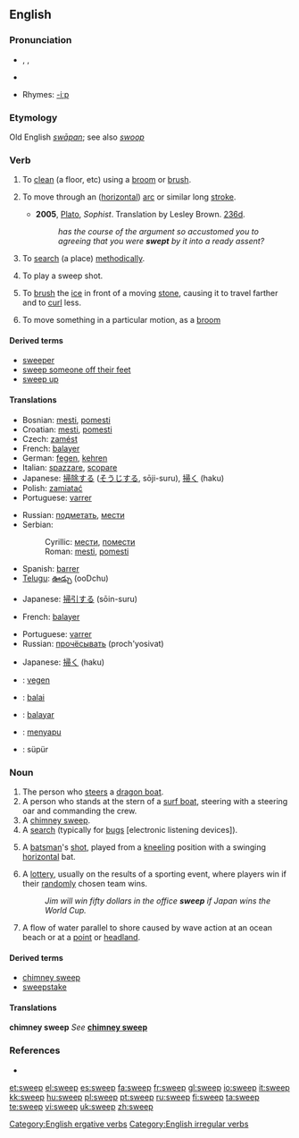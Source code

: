 ==English==

===Pronunciation===
* {{enPR|swēp}}, {{IPA|/swiːp/}}, {{SAMPA|/swi:p/}}
* {{audio|en-us-sweep.ogg|Audio (US)}}

* Rhymes: [[Rhymes:English:-iːp|-iːp]]

===Etymology===
Old English ''[[swāpan]]''; see also ''[[swoop]]''

===Verb===
{{en-verb|sweeps|sweeping|swept}}

# {{transitive}} To [[clean]] (a floor, etc) using a [[broom]] or [[brush]].
# {{intransitive}} To move through an ([[horizontal]]) [[arc]] or similar long [[stroke]].
#* '''2005''', [[w:Plato|Plato]], ''Sophist''.  Translation by Lesley Brown. [[w:Stephanus pagination|236d]].
#*: ''has the course of the argument so accustomed you to agreeing that you were '''swept''' by it into a ready assent?''
# {{transitive}} To [[search]] (a place) [[methodically]].
# {{cricket}} To play a sweep shot.
# {{curling}} To [[brush]] the [[ice]] in front of a moving [[stone]], causing it to travel farther and to [[curl]] less.
# {{transitive}} {{ergative}} To move something in a particular motion, as a [[broom]]

====Derived terms====
* [[sweeper]]
* [[sweep someone off their feet]]
* [[sweep up]]

====Translations====
{{trans-top|to clean (a floor, etc) using a broom or brush}}
* Bosnian: [[mesti#Bosnian|mesti]], [[pomesti#Bosnian|pomesti]]
* Croatian: [[mesti#Croatian|mesti]], [[pomesti#Croatian|pomesti]]
* Czech: [[zamést]]
* French: [[balayer]]
* German: [[fegen]], [[kehren]]
* Italian: [[spazzare]], [[scopare]]
* Japanese: [[掃除]]する ([[そうじ]]する, sōji-suru), [[掃く]] (haku)
* Polish: [[zamiatać]]
* Portuguese: [[varrer]]
{{trans-mid}}
* Russian: [[подметать]], [[мести]]
* Serbian:
*: Cyrillic: [[мести#Serbian|мести]], [[помести#Serbian|помести]]
*: Roman: [[mesti#Serbian|mesti]], [[pomesti#Serbian|pomesti]]
* Spanish: [[barrer#Spanish|barrer]]
* [[Telugu]]: [[ఊడ్చు]] (ooDchu)
{{trans-bottom}}

{{trans-top|to move through an arc or similar long stroke}}
* Japanese: [[掃引]]する (sōin-suru)
{{trans-mid}}
{{trans-bottom}}

{{trans-top|search (a place) methodically}}
* French: [[balayer]]
{{trans-mid}}
* Portuguese: [[varrer]]
* Russian: [[прочёсывать]] (proch'yosivat)
{{trans-bottom}}

{{trans-top|cricket: play a sweep shot}}
{{trans-mid}}
{{trans-bottom}}

{{trans-top|curling: brush the ice in curling}}
* Japanese: [[掃く]] (haku)
{{trans-mid}}
{{trans-bottom}}

{{trans-top|to move something in a certain motion}}
{{trans-mid}}
{{trans-bottom}}

{{checktrans-top}}
* {{ttbc|Dutch}}: [[vegen]]
* {{ttbc|Esperanto}}: [[balai]]
* {{ttbc|Ido}}: [[balayar]]
* {{ttbc|Indonesian}}: [[sapu|menyapu]]
* {{ttbc|Turkish}}: süpür
{{trans-bottom}}

===Noun===
{{en-noun}}

# The person who [[steer]]s a [[dragon boat]].<!-- possibly other types of boats? -->
# A person who stands at the stern of a [[surf boat]], steering with a steering oar and commanding the crew.
# A [[chimney sweep]].
# A [[search]] (typically for [[bug]]s [electronic listening devices]).
# {{cricket}} A [[batsman]]'s [[shot]], played from a [[kneeling]] position with a swinging [[horizontal]] bat.
# A [[lottery]], usually on the results of a sporting event, where players win if their [[random]]ly chosen team wins.
#: ''Jim will win fifty dollars in the office '''sweep''' if Japan wins the World Cup.''
# A flow of water parallel to shore caused by wave action at an ocean beach or at a [[point]] or [[headland]].

====Derived terms====
* [[chimney sweep]]
*[[sweepstake]]

====Translations====
{{trans-top|person who steers a dragon boat}}
{{trans-mid}}
{{trans-bottom}}

'''chimney sweep'''
''See'' '''[[chimney sweep]]'''
{{top}}
{{mid}}
{{bottom}}

{{trans-top|a search for bugs (electronic listening devices)}}
{{trans-mid}}
{{trans-bottom}}

{{trans-top|type of shot in cricket}}
{{trans-mid}}
{{trans-bottom}}

===References===
* {{R:1913}}

[[Category:English ergative verbs]]
[[Category:English irregular verbs]]

[[et:sweep]]
[[el:sweep]]
[[es:sweep]]
[[fa:sweep]]
[[fr:sweep]]
[[gl:sweep]]
[[io:sweep]]
[[it:sweep]]
[[kk:sweep]]
[[hu:sweep]]
[[pl:sweep]]
[[pt:sweep]]
[[ru:sweep]]
[[fi:sweep]]
[[ta:sweep]]
[[te:sweep]]
[[vi:sweep]]
[[uk:sweep]]
[[zh:sweep]]